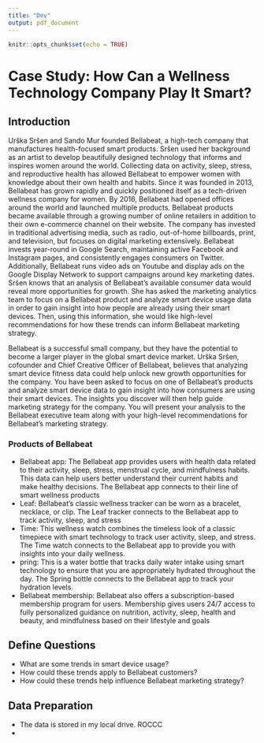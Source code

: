 ```yaml
---
title: "Dev"
output: pdf_document
---
```


```r
knitr::opts_chunk$set(echo = TRUE)
```

# Case Study: How Can a Wellness Technology Company Play It Smart?

## Introduction

Urška Sršen and Sando Mur founded Bellabeat, a high-tech company that manufactures health-focused smart products.
Sršen used her background as an artist to develop beautifully designed technology that informs and inspires women around
the world. Collecting data on activity, sleep, stress, and reproductive health has allowed Bellabeat to empower women with
knowledge about their own health and habits. Since it was founded in 2013, Bellabeat has grown rapidly and quickly
positioned itself as a tech-driven wellness company for women.
By 2016, Bellabeat had opened offices around the world and launched multiple products. Bellabeat products became available
through a growing number of online retailers in addition to their own e-commerce channel on their website. The company
has invested in traditional advertising media, such as radio, out-of-home billboards, print, and television, but focuses on digital
marketing extensively. Bellabeat invests year-round in Google Search, maintaining active Facebook and Instagram pages, and
consistently engages consumers on Twitter. Additionally, Bellabeat runs video ads on Youtube and display ads on the Google
Display Network to support campaigns around key marketing dates.
Sršen knows that an analysis of Bellabeat’s available consumer data would reveal more opportunities for growth. She has
asked the marketing analytics team to focus on a Bellabeat product and analyze smart device usage data in order to gain
insight into how people are already using their smart devices. Then, using this information, she would like high-level
recommendations for how these trends can inform Bellabeat marketing strategy.

Bellabeat is a successful small company, but they have the potential to become a larger player in the
global smart device market. Urška Sršen, cofounder and Chief Creative Officer of Bellabeat, believes that analyzing smart device fitness data could help unlock new growth opportunities for the company. You have been asked to focus on one of Bellabeat’s products and analyze smart device data to gain insight into how consumers are using their smart devices. The insights you discover will then help guide marketing strategy for the company. You will present your analysis to the Bellabeat executive team along with your high-level recommendations for Bellabeat’s marketing strategy.

### Products of Bellabeat
* Bellabeat app: The Bellabeat app provides users with health data related to their activity, sleep, stress,
menstrual cycle, and mindfulness habits. This data can help users better understand their current habits and
make healthy decisions. The Bellabeat app connects to their line of smart wellness products
* Leaf: Bellabeat’s classic wellness tracker can be worn as a bracelet, necklace, or clip. The Leaf tracker connects
to the Bellabeat app to track activity, sleep, and stress
* Time: This wellness watch combines the timeless look of a classic timepiece with smart technology to track user activity, sleep, and stress. The Time watch connects to the Bellabeat app to provide you with insights into your daily wellness.
* pring: This is a water bottle that tracks daily water intake using smart technology to ensure that you are
appropriately hydrated throughout the day. The Spring bottle connects to the Bellabeat app to track your
hydration levels.
* Bellabeat membership: Bellabeat also offers a subscription-based membership program for users.
Membership gives users 24/7 access to fully personalized guidance on nutrition, activity, sleep, health and
beauty, and mindfulness based on their lifestyle and goals

## Define Questions

* What are some trends in smart device usage?
* How could these trends apply to Bellabeat customers?
* How could these trends help influence Bellabeat marketing strategy?


## Data Preparation

* The data is stored in my local drive.
ROCCC
* 